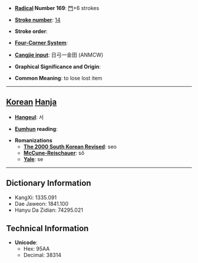 * '''[[Wiktionary:Chinese radical index| Radical]] Number 169''': [[Wiktionary:Chinese radical index 門|門]]+6 strokes

* '''[[Wiktionary:Chinese total strokes index|Stroke number]]''': [[Wiktionary:Chinese total strokes index 14|14]]

* '''Stroke order''': 

* '''[[Wiktionary:Chinese four corner index|Four-Corner System]]''': 

* '''[[Wiktionary:Chinese Cangjie index|Cangjie input]]''': 日弓一金田 (ANMCW)

* '''Graphical Significance and Origin''': 

* '''Common Meaning''': to lose lost item

----

== [[Korean]] [[Hanja]] ==

* '''[[Hangeul]]''': 서

* '''[[Eumhun]] reading''': 

* '''Romanizations'''
** '''[[The 2000 South Korean Revised Romanization|The 2000 South Korean Revised]]''': seo
** '''[[McCune-Reischauer]]''': sŏ
** '''[[Yale]]''': se

----

== Dictionary Information ==

* KangXi: 1335.091
* Dae Jaweon: 1841.100
* Hanyu Da Zidian: 74295.021

== Technical Information ==

* '''Unicode''':
** Hex: 95AA
** Decimal: 38314